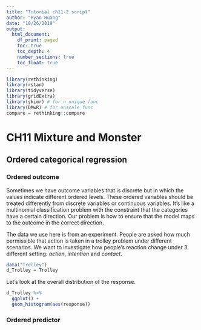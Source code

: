 ```yaml
---
title: "Tutorial ch11-2 script"
author: "Ryan Huang"
date: "10/26/2019"
output:
  html_document:
    df_print: paged
    toc: true
    toc_depth: 4
    number_sections: true
    toc_float: true
---
```


```r
library(rethinking)
library(rstan)
library(tidyverse)
library(gridExtra)
library(skimr) # for n_unique func
library(DMwR) # for unscale func
compare = rethinking::compare
```

# CH11 Mixture and Monster

## Ordered categorical regression

### Ordered outcome
Sometimes we have outcome variables that is discrete but in which the values indicate different ordered levels. These ordered variables should be treated differently from discrete variables or continuous variables. It's like a multinomial classification problem with the constraint that the categories have a certain direction. Our problem is how to ensure that the model maps to the outcome in the correct direction.

The data we use here is from an experiment. People are asked how much permissible that action is taken in a trolley problem under different scenarios. We want to investigate how people's reaction change under 3 different setting: *action*, *intention* and *contact*.

```r
data("Trolley")
d_Trolley = Trolley
```

Let's look at the overall distribution of the response.
```r
d_Trolley %>% 
  ggplot() +
  geom_histogram(aes(response))
```


### Ordered predictor